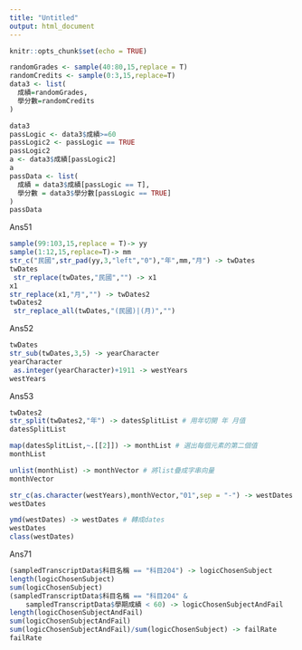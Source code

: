 ```yaml
---
title: "Untitled"
output: html_document
---
```



```r
knitr::opts_chunk$set(echo = TRUE)
```

```r
randomGrades <- sample(40:80,15,replace = T)
randomCredits <- sample(0:3,15,replace=T)
data3 <- list(
  成績=randomGrades,
  學分數=randomCredits
)
```

```r
data3
passLogic <- data3$成績>=60
passLogic2 <- passLogic == TRUE
passLogic2
a <- data3$成績[passLogic2]
a
passData <- list(
  成績 = data3$成績[passLogic == T],
  學分數 = data3$學分數[passLogic == TRUE]
)
passData
```

Ans51
```r
sample(99:103,15,replace = T)-> yy
sample(1:12,15,replace=T)-> mm
str_c("民國",str_pad(yy,3,"left","0"),"年",mm,"月") -> twDates
twDates
 str_replace(twDates,"民國","") -> x1
x1
str_replace(x1,"月","") -> twDates2
twDates2
 str_replace_all(twDates,"(民國)|(月)","")
```

Ans52
```r
twDates
str_sub(twDates,3,5) -> yearCharacter
yearCharacter
 as.integer(yearCharacter)+1911 -> westYears
westYears
```

Ans53
```r
twDates2
str_split(twDates2,"年") -> datesSplitList # 用年切開 年 月值
datesSplitList

map(datesSplitList,~.[[2]]) -> monthList # 選出每個元素的第二個值
monthList

unlist(monthList) -> monthVector # 將list疊成字串向量
monthVector

str_c(as.character(westYears),monthVector,"01",sep = "-") -> westDates # 貼成YYYY-MM-DD 字串格式
westDates

ymd(westDates) -> westDates # 轉成dates
westDates
class(westDates)
```

Ans71
```r
(sampledTranscriptData$科目名稱 == "科目204") -> logicChosenSubject
length(logicChosenSubject)
sum(logicChosenSubject)
(sampledTranscriptData$科目名稱 == "科目204" & 
    sampledTranscriptData$學期成績 < 60) -> logicChosenSubjectAndFail
length(logicChosenSubjectAndFail)
sum(logicChosenSubjectAndFail)
sum(logicChosenSubjectAndFail)/sum(logicChosenSubject) -> failRate
failRate
```

